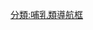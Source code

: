 {{Navbox
|name = 已滅絕貓科
|title = 已滅絕[[貓科]]類群
|state = {{{state|autocollapse}}}
|image = 
[[File:Machairodus from Cerro de Batallones.png|150px|''Machairodus'']]
[[File:202004 Smilodon fatalis.svg|150px|''Smilodon fatalis'']]
[[File:PantheraLeoAtrox1.jpg|150px|''Panthera atrox'']]
[[File:Stamps of Moldova 2010 Panthera leo spelaea (mod).jpg|150px|''Panthera spelaea'']]
[[File:Neofelis nebulosa brachyura.jpg|150px|''Neofelis nebulosa brachyura'']]
|aboveclass = hlist
|listclass = hlist

|above =
* 界: [[動物界]]
* 門: [[脊索動物門]]
* 綱: [[哺乳綱]]
* 總目: [[勞亞獸總目]]
* 演化支: [[猛獸類]]
* 目: [[食肉目]]
* 亞目: [[貓型亞目]]
| group1 = [[貓科|貓<br>科]]
 | list1 = {{Navbox|subgroup
|group1 =地位未定
|list1 =
*{{le|Vishnufelis}}
*{{le|西瓦豹屬|Sivapardus}}
|group2 = {{nowrap|{{Extinct}}[[原小熊貓亞科]]}}
|list2 =
*[[原小熊貓屬]]
|list3 = {{Navbox|subgroup
|group1 = "假貓級"
|list1 ={{Navbox|subgroup
|group3 = {{nowrap|{{Extinct}}假貓世系}}
|list3 ={{Navbox|subgroup
|list1 =
* [[假貓屬]]
| group2 = [[劍齒虎亞科|劍<br>齒<br>虎<br>亞<br>科]]
 | list2 = {{Navbox|subgroup
|list1 =
*{{le|查德虎屬|Tchadailurus}}
|group2 = [[劍齒虎族]] 
|list2 ={{Navbox|subgroup
|list1 =
* [[巨頦虎屬]]
* [[副劍齒虎屬]]
* {{le|祖刃齒虎屬|Rhizosmilodon}}
* [[原巨頦虎屬]]
|group2 = [[斯劍虎|刃齒虎屬]]
|list2 =
*[[一般劍齒虎]]
*[[致命劍齒虎]]
*[[纖細劍齒虎]]
}}
|group3 = [[似劍齒虎族]]
|list3 =
* {{link-en|半劍齒虎屬|Amphimachairodus}}
* {{link-en|迅劍齒虎屬|Lokotunjailurus}}
* [[似劍齒虎屬]]
* {{link-en|偽劍虎屬|Nimravides}} 
* [[異劍齒虎屬]]
|group4 = [[後貓族]]
|list4 =
* [[管貓屬]]
* [[恐貓屬]]
* {{link-en|石貓屬|Stenailurus}}
* [[后猫属|後貓屬]]
*{{link-en|吉貓屬|Yoshi (genus)}}
|group5 = {{link-en|短劍劍齒虎族|Machairodontini}}
|list5 =
* {{link-en|半短劍劍齒虎屬|Hemimachairodus}}
* {{link-en|中短劍劍齒虎屬|Miomachairodus}}
* [[劍齒虎屬]]
* {{link-en|龍川劍虎屬|Longchuansmilus}}
}}}}
|group2 =  {{nowrap|{{Extinct}}超貓世系}}
|list2 = {{Navbox|subgroup
|list1 =
*{{le|超貓屬|Hyperailurictis}}
}}
|list1 = 
*{{le|西瓦貓屬|Sivaelurus}}

|group6 =  柱貓世系
|list6 ={{Navbox|subgroup
|list1 =
*{{le|柱貓屬|Styriofelis}}
|group2 =  廣<br>義<br>的<br>[[貓亞科|貓<br>亞<br>科]]
|list2 ={{Navbox|subgroup
|list1 =
*{{le|中新豹屬|Miopanthera}}
|group3 =  狹<br>義<br>的<br>[[貓亞科|貓<br>亞<br>科]]
|list3 ={{Navbox|subgroup
|list1 =
*{{le|始祖貓屬|Asilifelis}}
*{{le|Diamantofelis}}
*{{le|間貓屬|Katifelis}}
*{{le|瘦貓屬|Leptofelis}}
*{{le|那瑪貓屬|Namafelis}}
*{{le|Pratifelis}}
*{{le|Pristifelis}}
|group2 = [[貓屬]]
|list2 =
*{{le|盧那貓|Felis lunensis}}
*{{le|阿提卡貓|Felis attica}}
|group3 = [[猞猁屬]]
|list3 =
* {{le|伊蘇瓦爾猞猁|Lynx issiodorensis}} 
* {{le|Lynx rexroadensis}}
* {{le|Lynx thomasi}}
|group4 = [[虎貓屬]]
|list4 =
*{{le|Leopardus vorohuensis}}
|group5 = {{le|獵豹族|Acinonychini}}
|list5 ={{Navbox|subgroup
|list1 =
*{{le|西瓦獵豹屬|Sivapanthera}}
*[[北美獵豹|北美獵豹屬]]
|group2 = [[獵豹屬]]
|list2 =
*{{le|Acinonyx aicha}}
*{{le|間獵豹|Acinonyx intermedius}}
*[[巨獵豹]]
|group3 = [[美洲金猫属|美洲獅屬]]
|list3 =
*{{le|歐亞美洲獅|Puma pardoides}}
*{{le|Puma pumoides}}
}}}}

|group2 =  [[豹亞科|豹<br>亞<br>科]]
|list2 ={{Navbox|subgroup
|group1 = [[豹属|豹屬]]
|list1 ={{Navbox|subgroup
|list1 =
*[[歐美洲豹]]
*[[沙氏獅]] 
*[[穴獅]]
*[[美洲擬獅]]
*[[古中華豹]]
*[[龍擔虎]]
*[[布氏豹]]
*[[楊氏虎]]
*{{le|Panthera balamoides}} 
*{{le|Panthera crassidens}}

|group2 =[[虎]]
|list2 =
*{{le|萬縣虎|Panthera tigris acutidens}}
*{{le|特里尼爾虎|Panthera tigris trinilensis}}
*{{le|昂棟虎|Panthera tigris soloensis}}
*{{le|婆羅洲虎|Bornean tiger}}
*[[巴厘虎|峇里虎]]
*[[爪哇虎]]
*[[里海虎|裏海虎]]
*[[華南虎]] <sup><small>([[野外滅絕]])</small></sup>
|group3 =[[獅]]
|list3 =
*[[原始獅]]
*[[斯里蘭卡獅]]
* [[巴巴里獅]] <sup><small>([[野外滅絕]])</small></sup>
*[[开普狮|開普獅]]
*?[[歐洲獅]]
*?[[斑點獅]]
|group5 =[[美洲豹]]
|list5 =
*[[更新世北美洲美洲豹]]
*{{le|歐洲美洲豹|Panthera onca gombaszoegensis}}
*{{le|更新世南美洲美洲豹|Panthera onca mesembrina}}
|group4 =[[豹]]
|list4 =
*{{le|歐洲豹|Panthera pardus spelaea}}
*?[[桑給巴爾豹]]
}}
|group2 = [[雲豹屬]]
|list2 ={{Navbox|subgroup
|group1 =[[雲豹]]
|list1 =
*[[台灣雲豹]]
}}}}}}}}
}}
}}}}}}<noinclude>

[[分類:哺乳類導航框]]
</noinclude>